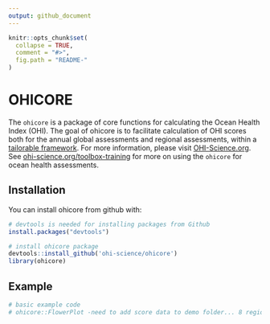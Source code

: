 ```yaml
---
output: github_document
---
```

<!-- README.md is generated from README.Rmd. Please edit that file -->
<!-- Note: If any R/functions.R files are added or deleted this needs to be changed in the DESCRIPTION file, and the NEWS.md (changelog) file. -->
<!-- If changes are made to any of the R/functions.R (or other files), the following should be run: pkgdown::build_site() -->


```r
knitr::opts_chunk$set(
  collapse = TRUE,
  comment = "#>",
  fig.path = "README-"
)
```

# OHICORE

The `ohicore` is a package of core functions for calculating the Ocean Health Index (OHI). The goal of ohicore is to facilitate calculation of OHI scores both for the annual global assessments and regional assessments, within a [tailorable framework](https://peerj.com/articles/1503/). For more information, please visit [OHI-Science.org](http://ohi-science.org). See [ohi-science.org/toolbox-training](http://ohi-science.org/toolbox-training) for more on using the `ohicore` for ocean health assessments.


## Installation

You can install ohicore from github with:

```r
# devtools is needed for installing packages from Github
install.packages("devtools")

# install ohicore package
devtools::install_github('ohi-science/ohicore')
library(ohicore)
```

## Example

```r
# basic example code
# ohicore::FlowerPlot -need to add score data to demo folder... 8 regions, what assessment is this? what data to add?
```